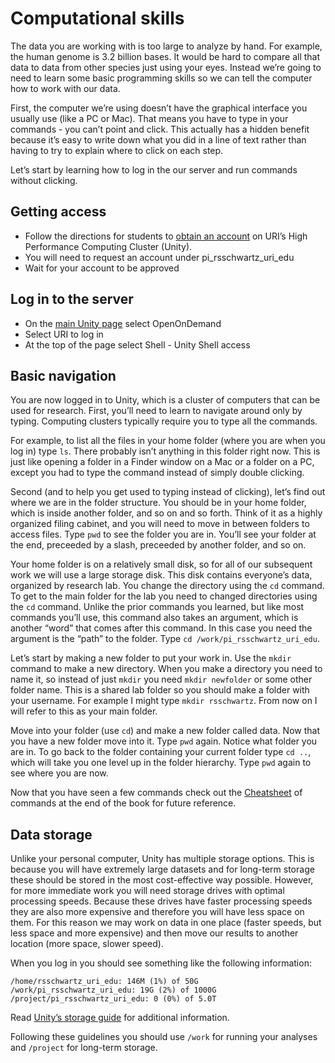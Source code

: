 # Computational skills

The data you are working with is too large to analyze by hand.
For example, the human genome is 3.2 billion bases.
It would be hard to compare all that data to data from other species just using your eyes.
Instead we're going to need to learn some basic programming skills 
so we can tell the computer how to work with our data.

First, the computer we're using doesn't have the graphical interface
you usually use (like a PC or Mac).
That means you have to type in your commands - you can't point and click.
This actually has a hidden benefit because it's easy to write down what you did in
a line of text rather than having to try to explain where to click on each step.

Let's start by learning how to log in the our server and run commands without clicking.

## Getting access

* Follow the directions for students to [obtain an account](https://docs.unity.uri.edu/documentation/getting-access/) on URI's High Performance Computing Cluster (Unity).
* You will need to request an account under pi_rsschwartz_uri_edu
* Wait for your account to be approved


## Log in to the server

* On the [main Unity page](https://unity.uri.edu/) select OpenOnDemand
* Select URI to log in
* At the top of the page select Shell - Unity Shell access

## Basic navigation

You are now logged in to Unity, which is a cluster of computers that can be used for research.
First, you'll need to learn to navigate around only by typing.
Computing clusters typically require you to type all the commands.

For example, to list all the files in your home folder (where you are when you log in) type `ls`.
There probably isn't anything in this folder right now.
This is just like opening a folder in a Finder window on a Mac or a folder on a PC,
except you had to type the command instead of simply double clicking.

Second (and to help you get used to typing instead of clicking), let's find out
where we are in the folder structure.
You should be in your home folder, which is inside another folder,
and so on and so forth.
Think of it as a highly organized filing cabinet, and you will need to move in between folders
to access files.
Type `pwd` to see the folder you are in.
You'll see your folder at the end, preceeded by a slash, preceeded by another folder, and so on.

Your home folder is on a relatively small disk, so for all of our subsequent work we will use
a large storage disk.
This disk contains everyone's data, organized by research lab.
You change the directory using the `cd` command.
To get to the main folder for the lab you need to changed directories
using the `cd` command. 
Unlike the prior commands you learned, but like most commands you'll use,
this command also takes an argument, which is another "word" that comes after this command.
In this case you need the argument is the "path" to the folder.
Type `cd /work/pi_rsschwartz_uri_edu`.

Let's start by making a new folder to put your work in.
Use the `mkdir` command to make a new directory.
When you make a directory you need to name it, so instead of just
`mkdir` you need `mkdir newfolder` or some other folder name.
This is a shared lab folder so you should make a folder with your username.
For example I might type `mkdir rsschwartz`.
From now on I will refer to this as your main folder.

Move into your folder (use `cd`) and make a new folder called data.
Now that you have a new folder move into it.
Type `pwd` again.
Notice what folder you are in.
To go back to the folder containing your current folder type `cd ..`, which will take you one level up in the folder hierarchy.
Type `pwd` again to see where you are now.

Now that you have seen a few commands check out the [Cheatsheet](cheatsheet.html) of commands at the end of the book for future reference.

## Data storage

Unlike your personal computer, Unity has multiple storage options.
This is because you will have extremely large datasets and for long-term storage these
should be stored in the most cost-effective way possible.
However, for more immediate work you will need storage drives with optimal processing speeds.
Because these drives have faster processing speeds they are also more expensive
and therefore you will have less space on them.
For this reason we may work on data in one place (faster speeds, but less space and more expensive) and then move our results to another location (more space, slower speed).

When you log in you should see something like the following information:

```
/home/rsschwartz_uri_edu: 146M (1%) of 50G
/work/pi_rsschwartz_uri_edu: 19G (2%) of 1000G
/project/pi_rsschwartz_uri_edu: 0 (0%) of 5.0T
```

Read [Unity's storage guide](https://docs.unity.uri.edu/documentation/cluster_specs/storage/) for additional information.

Following these guidelines you should use `/work` for running your analyses and `/project` for long-term storage.
